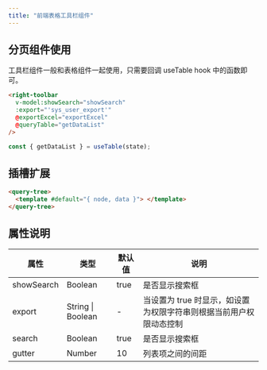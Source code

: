 ```yaml
---
title: "前端表格工具栏组件"
---
```


## 分页组件使用

<Note>
工具栏组件一般和表格组件一起使用，只需要回调 useTable hook 中的函数即可。
</Note>

```html
<right-toolbar
  v-model:showSearch="showSearch"
  :export="'sys_user_export'"
  @exportExcel="exportExcel"
  @queryTable="getDataList"
/>
```

```typescript
const { getDataList } = useTable(state);
```

## 插槽扩展

```html
<query-tree>
  <template #default="{ node, data }"> </template>
</query-tree>
```

## 属性说明

| 属性 | 类型 | 默认值 | 说明 |
| --- | --- | --- | --- |
| showSearch | Boolean | true | 是否显示搜索框 |
| export | String \| Boolean | - | 当设置为 true 时显示，如设置为权限字符串则根据当前用户权限动态控制 |
| search | Boolean | true | 是否显示搜索框 |
| gutter | Number | 10 | 列表项之间的间距 |


